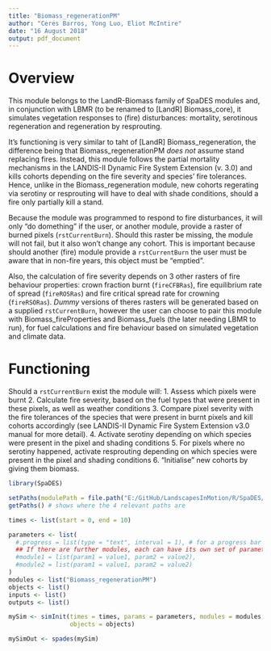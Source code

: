 ```yaml
---
title: "Biomass_regenerationPM"
author: "Ceres Barros, Yong Luo, Eliot McIntire"
date: "16 August 2018"
output: pdf_document
---
```


# Overview

This module belongs to the LandR-Biomass family of SpaDES modules and, in conjunction with LBMR (to be renamed to [LandR] Biomass_core), it simulates vegetation responses to (fire) disturbances: mortality, serotinous regeneration and regeneration by resprouting. 

It's functioning is very similar to taht of [LandR] Biomass_regeneration, the difference being that Biomass_regenerationPM *does not* assume stand replacing fires. Instead, this module follows the partial mortality mechanisms in the LANDIS-II Dynamic Fire System Extension (v. 3.0) and kills cohorts depending on the fire severity and species' fire tolerances.
Hence, unlike in the Biomass_regeneration module, new cohorts regerating via serotiny or resprouting will have to deal with shade conditions, should a fire only partially kill a stand.

Because the module was programmed to respond to fire disturbances, it will only "do domething" if the user, or another module, provide a raster of burned pixels (`rstCurrentBurn`). Should this raster be missing, the module will not fail, but it also won't change any cohort. This is important because should another (fire) module provide a `rstCurrentBurn` the user must be aware that in non-fire years, this object must be "emptied".

Also, the calculation of fire severity depends on 3 other rasters of fire behaviour properties: crown fraction burnt (`fireCFBRas`), fire equilibrium rate of spread (`fireROSRas`) and fire critical spread rate for crowning (`fireRSORas`). *Dummy* versions of theres rasters will be generated based on a supplied `rstCurrentBurn`, however the user can choose to pair this module with Biomass_fireProperties and Biomass_fuels (the later needing LBMR to run), for  fuel calculations and fire behaviour based on simulated vegetation and climate data.

# Functioning
Should a `rstCurrentBurn` exist the module will:
1. Assess which pixels were burnt
2. Calculate fire severity, based on the fuel types that were present in these pixels, as well as weather conditions
3. Compare pixel severity with the fire tolerances of the species that were present in burnt pixels and kill cohorts accordingly (see LANDIS-II Dynamic Fire System Extension v3.0 manual for more detail).
4. Activate serotiny depending on which species were present in the pixel and shading conditions
5. For pixels where no serotiny happened, activate resprouting depending on which species were present in the pixel and shading conditions
6. "Initialise" new cohorts by giving them biomass.


```r
library(SpaDES)

setPaths(modulePath = file.path("E:/GitHub/LandscapesInMotion/R/SpaDES/m"))
getPaths() # shows where the 4 relevant paths are

times <- list(start = 0, end = 10)

parameters <- list(
  #.progress = list(type = "text", interval = 1), # for a progress bar
  ## If there are further modules, each can have its own set of parameters:
  #module1 = list(param1 = value1, param2 = value2),
  #module2 = list(param1 = value1, param2 = value2)
)
modules <- list("Biomass_regenerationPM")
objects <- list()
inputs <- list()
outputs <- list()

mySim <- simInit(times = times, params = parameters, modules = modules,
                 objects = objects)

mySimOut <- spades(mySim)
```

